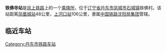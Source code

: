 {{Infobox China railway station
| 车站名称 = 铁佛寺站
| 车站名称拼音 = Tiefosi
| 图片 = [[File:凤上铁路铁佛寺乘降所.jpg|居中]]
| 图片介紹 = 
| 车站位置 = 
| 坐标 = 40°41'08.0"N 124°20'19.3"E
| 线路 = [[凤上铁路|凤上铁路]]
| 归属 = [[沈阳铁路局|沈阳铁路局]]
| 车站等级 = 
| 月台数目 = 
| 網站 = 
| name = 
| address = [[辽宁省|辽宁省]][[丹东市|丹东市]][[凤城市|凤城市]]石城镇铁佛村
| 英文名称 = Tiefosi Railway Station
}}

'''铁佛寺站'''是[[凤上铁路|凤上铁路]]上的一个[[乘降所|乘降所]]，位于[[辽宁省|辽宁省]][[丹东市|丹东市]][[凤城市|凤城市]][[石城镇_(凤城市)|石城镇]]铁佛村。该站距离[[凤凰城站_(辽宁省)|凤凰城站]]48公里，[[上河口站|上河口站]]106公里，隶属[[中国铁路沈阳局集团|中国铁路沈阳局集团]]管辖。

== 临近车站 ==
{{start rail box|[[中国铁路|中国铁路]]}}
{{s-inop|[[石城站_(丹東)|石城站]]|{{站|凤凰城||辽宁省}}方向}}
{{s-line|[[凤上铁路|凤上铁路]]}}
{{s-inop|[[边沟站|边沟站]]|{{站|上河口}}方向}}
{{end box}} 

{{凤上铁路}}

[[Category:丹东市铁路车站|Category:丹东市铁路车站]]

{{China-rail-stub}}